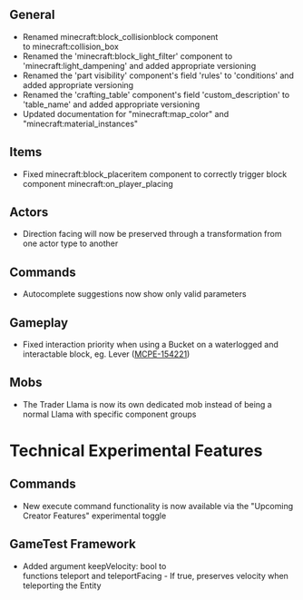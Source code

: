 



## **General**

-   Renamed minecraft:block\_collisionblock component to minecraft:collision\_box 
-   Renamed the 'minecraft:block\_light\_filter' component to 'minecraft:light\_dampening' and added appropriate versioning
-   Renamed the 'part visibility' component's field 'rules' to 'conditions' and added appropriate versioning
-   Renamed the 'crafting\_table' component's field 'custom\_description' to 'table\_name' and added appropriate versioning
-   Updated documentation for "minecraft:map\_color" and "minecraft:material\_instances"

## **Items**

-   Fixed minecraft:block\_placeritem component to correctly trigger block component minecraft:on\_player\_placing 

## **Actors**

-   Direction facing will now be preserved through a transformation from one actor type to another

## **Commands**

-   Autocomplete suggestions now show only valid parameters

## **Gameplay**

-   Fixed interaction priority when using a Bucket on a waterlogged and interactable block, eg. Lever ([MCPE-154221](https://bugs.mojang.com/browse/MCPE-154221))

## **Mobs**

-   The Trader Llama is now its own dedicated mob instead of being a normal Llama with specific component groups

# **Technical Experimental Features**

## **Commands**

-   New execute command functionality is now available via the "Upcoming Creator Features" experimental toggle

## **GameTest Framework**

-   Added argument keepVelocity: bool to functions teleport and teleportFacing - If true, preserves velocity when teleporting the Entity

